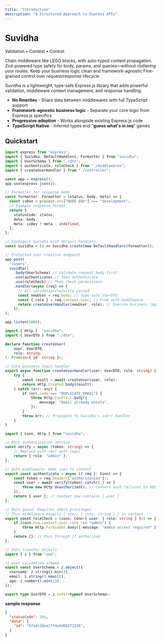 ```yaml
---
title: "Introduction"
description: "A Structured Approach to Express APIs"
---
```


<div className="text-center mb-16">
  <h1 className="text-4xl font-bold mb-4">Suvidha</h1>
  <p className="text-xl text-gray-600 dark:text-gray-300">
    Validation • Context • Control
  </p>
</div>

<CardGroup cols={2}>
  <Card title="Type-Safe Middleware" icon="shield-check">
    Chain middleware like LEGO blocks, with auto-typed context propagation.
  </Card>
  <Card title="Data Validation" icon="certificate">
    Zod-powered type safety for body, params, and queries—without cluttering your routes.
  </Card>
  <Card title="Framework Independence" icon="code-branch">
    Keep your business logic clean and framework-agnostic
  </Card>
  <Card title="Explicit Control" icon="sliders">
    Fine-grained control over request/response lifecycle
  </Card>
</CardGroup>

<Tooltip tip="सुविधा - Hindi for 'facility'">Suvidha</Tooltip> is a lightweight, type-safe Express.js library that adds powerful validation, middleware context management, and response handling.

- **No Rewrites** - Share data between middlewares with full TypeScript support
- **Framework-agnostic business logic** - Separate your core logic from Express.js specifics
- **Progressive adoption** - Works alongside existing Express.js code
- **TypeScript Native** - Inferred types end "**guess what's in req**" games

## Quickstart

<Tabs>

<Tab title="app.ts">

```ts
import express from "express";
import { Suvidha, DefaultHandlers, Formatter } from "suvidha";
import { UserSchema } from "./dto";
import { authenticate, roleCheck } from "./middlewares";
import { createUserHandler } from "./controller";

const app = express();
app.use(express.json());

// Formatter for response body
const formatter: Formatter = (status, body, meta) => {
  const isDev = process.env["NODE_ENV"] === "development";
  // Example response format
  return {
    statusCode: status,
    data: body,
    meta: isDev ? meta : undefined,
  };
};

// Configure Suvidha with default handlers
const suvidha = () => Suvidha.create(new DefaultHandlers(formatter));

// Protected user creation endpoint
app.post(
  "/users",
  suvidha()
    .body(UserSchema) // Validate request body first
    .use(authenticate) // Then authenticate
    .use(roleCheck) // Then check permissions
    .handler(async (req) => {
      // All validation/security passed
      const newUser = req.body; // Type-safe UserDTO
      const { role } = req.context.user; // From auth middleware
      return createUserHandler(newUser, role); // Execute business logic
    }),
);

app.listen(3000);
```
</Tab>

<Tab title="controller.ts">

```ts
import { Http }  "suvidha";
import { UserDTO } from "./dto";

declare function createUser(
    user: UserDTO,
    role: string,
): Promise<{ id: string }>;

// Core business logic handler
export async function createUserHandler(user: UserDTO, role: string) {
    try {
        const result = await createUser(user, role);
        return Http.Created.body(result);
    } catch (err: any) {
        if (err.code === "DUPLICATE_EMAIL") {
            throw Http.Conflict.body({
                message: "Email already exists",
            });
        }
        throw err; // Propagate to Suvidha's onErr handler
    }
}
```
</Tab>

<Tab title="middlewares.ts">

```ts
import { Conn, Http } from "suvidha";

// Mock authentication service
const verify = async (token: string) => {
    // Replace with real auth logic
    return { role: "admin" };
};

// Auth middleware: Adds user to context
export const authenticate = async ({ req }: Conn) => {
    const token = req.headers["authorization"]!;
    const user = await verify(token).catch((_) => {
        throw new Http.Unauthorized(); // Convert auth failures to 401
    });
    return { user }; // Context now contains { user }
};

// Role guard: Requires admin privileges
// This middleware expects { user: { role: string } } in context
export const roleCheck = (conn: Conn<{ user: { role: string } }>) => {
    if (conn.req.context.user.role !== "admin") {
        throw Http.Forbidden.body({ message: "Admin access required" });
    }
    return {}; // Pass through if authorized
};
```
</Tab>

<Tab title="dto.ts">

```ts
// data transfer objects
import { z } from "zod";

// User validation schema
export const UserSchema = z.object({
  username: z.string().min(3),
  email: z.string().email(),
  age: z.number().min(13),
});

export type UserDTO = z.infer<typeof UserSchema>;
```
</Tab>

</Tabs>

**sample response**

```json
{
  "statusCode": 201,
  "data": {
    "id": "67adc39ea1ff4e9d60273236",
  }
}
```

